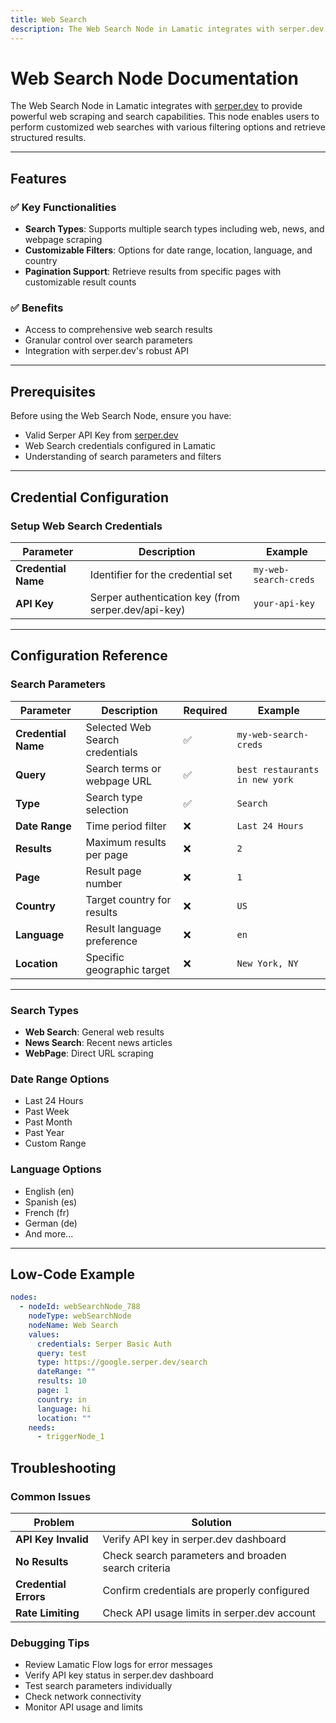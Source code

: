 ```yaml
---
title: Web Search
description: The Web Search Node in Lamatic integrates with serper.dev to provide powerful web scraping and search capabilities. This node enables users to perform customized web searches with various filtering options and retrieve structured results.
---
```


# Web Search Node Documentation

The Web Search Node in Lamatic integrates with [serper.dev](https://serper.dev) to provide powerful web scraping and search capabilities. This node enables users to perform customized web searches with various filtering options and retrieve structured results.

---

## Features

### ✅ Key Functionalities

- **Search Types**: Supports multiple search types including web, news, and webpage scraping
- **Customizable Filters**: Options for date range, location, language, and country
- **Pagination Support**: Retrieve results from specific pages with customizable result counts

### ✅ Benefits

- Access to comprehensive web search results
- Granular control over search parameters
- Integration with serper.dev's robust API

---

## Prerequisites

Before using the Web Search Node, ensure you have:

- Valid Serper API Key from [serper.dev](https://serper.dev/api-key)
- Web Search credentials configured in Lamatic
- Understanding of search parameters and filters

---

## Credential Configuration

### Setup Web Search Credentials

| **Parameter**       | **Description**                                     | **Example**           |
| ------------------- | --------------------------------------------------- | --------------------- |
| **Credential Name** | Identifier for the credential set                   | `my-web-search-creds` |
| **API Key**         | Serper authentication key (from serper.dev/api-key) | `your-api-key`        |

---

## Configuration Reference

### Search Parameters

| **Parameter**       | **Description**                 | **Required** | **Example**                    |
| ------------------- | ------------------------------- | ------------ | ------------------------------ |
| **Credential Name** | Selected Web Search credentials | ✅           | `my-web-search-creds`          |
| **Query**           | Search terms or webpage URL     | ✅           | `best restaurants in new york` |
| **Type**            | Search type selection           | ✅           | `Search`                       |
| **Date Range**      | Time period filter              | ❌           | `Last 24 Hours`                |
| **Results**         | Maximum results per page        | ❌           | `2`                            |
| **Page**            | Result page number              | ❌           | `1`                            |
| **Country**         | Target country for results      | ❌           | `US`                           |
| **Language**        | Result language preference      | ❌           | `en`                           |
| **Location**        | Specific geographic target      | ❌           | `New York, NY`                 |

---

### Search Types

- **Web Search**: General web results
- **News Search**: Recent news articles
- **WebPage**: Direct URL scraping

### Date Range Options

- Last 24 Hours
- Past Week
- Past Month
- Past Year
- Custom Range

### Language Options

- English (en)
- Spanish (es)
- French (fr)
- German (de)
- And more...

---

## Low-Code Example

```yaml
nodes:
  - nodeId: webSearchNode_788
    nodeType: webSearchNode
    nodeName: Web Search
    values:
      credentials: Serper Basic Auth
      query: test
      type: https://google.serper.dev/search
      dateRange: ""
      results: 10
      page: 1
      country: in
      language: hi
      location: ""
    needs:
      - triggerNode_1
```

## Troubleshooting

### Common Issues

| **Problem**           | **Solution**                                        |
| --------------------- | --------------------------------------------------- |
| **API Key Invalid**   | Verify API key in serper.dev dashboard              |
| **No Results**        | Check search parameters and broaden search criteria |
| **Credential Errors** | Confirm credentials are properly configured         |
| **Rate Limiting**     | Check API usage limits in serper.dev account        |

### Debugging Tips

- Review Lamatic Flow logs for error messages
- Verify API key status in serper.dev dashboard
- Test search parameters individually
- Check network connectivity
- Monitor API usage and limits
